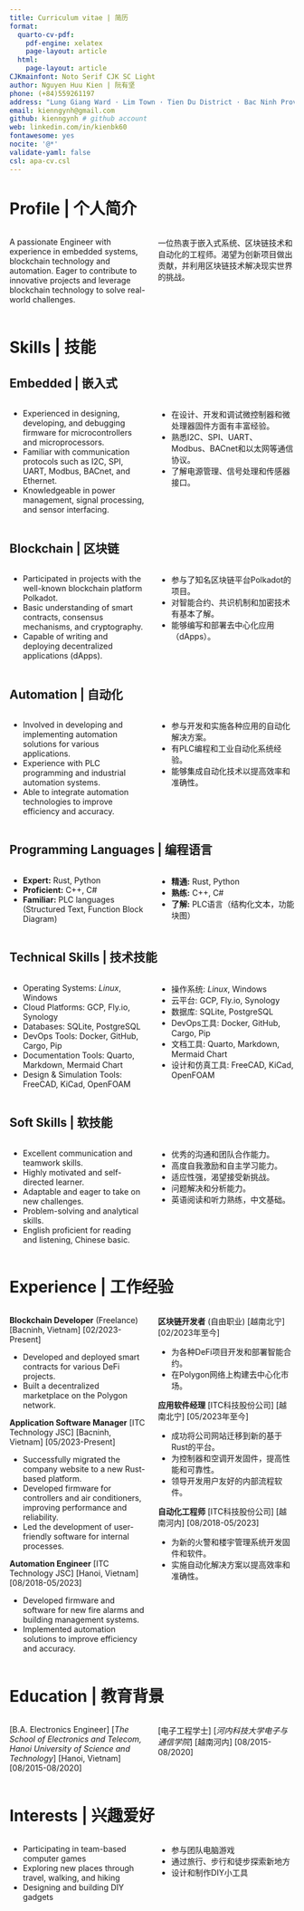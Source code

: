 ```yaml
---
title: Curriculum vitae | 简历
format:
  quarto-cv-pdf:
    pdf-engine: xelatex
    page-layout: article
  html: 
    page-layout: article
CJKmainfont: Noto Serif CJK SC Light
author: Nguyen Huu Kien | 阮有坚
phone: (+84)559261197
address: "Lung Giang Ward · Lim Town · Tien Du District · Bac Ninh Province · Vietnam | 越南 · 北宁省 · 仙游县 · 仙游县 · 林镇 · 陇江村 "
email: kienngynh@gmail.com
github: kienngynh # github account
web: linkedin.com/in/kienbk60
fontawesome: yes
nocite: '@*'
validate-yaml: false
csl: apa-cv.csl
---
```


# Profile | 个人简介

:::: {.columns}
::: {.column width="48%"}
A passionate Engineer with experience in embedded systems, blockchain technology and automation. Eager to contribute to innovative projects and leverage blockchain technology to solve real-world challenges.
:::
::: {.column width="48%"}
一位热衷于嵌入式系统、区块链技术和自动化的工程师。渴望为创新项目做出贡献，并利用区块链技术解决现实世界的挑战。
:::
::::

# Skills | 技能
## Embedded | 嵌入式

:::: {.columns}
::: {.column width="48%"}
* Experienced in designing, developing, and debugging firmware for microcontrollers and microprocessors.
* Familiar with communication protocols such as I2C, SPI, UART, Modbus, BACnet, and Ethernet.
* Knowledgeable in power management, signal processing, and sensor interfacing.
:::
::: {.column width="48%"}
* 在设计、开发和调试微控制器和微处理器固件方面有丰富经验。
* 熟悉I2C、SPI、UART、Modbus、BACnet和以太网等通信协议。
* 了解电源管理、信号处理和传感器接口。
:::
::::

## Blockchain | 区块链 

:::: {.columns}
::: {.column width="48%"}
* Participated in projects with the well-known blockchain platform Polkadot.
* Basic understanding of smart contracts, consensus mechanisms, and cryptography.
* Capable of writing and deploying decentralized applications (dApps).
:::
::: {.column width="48%"}
* 参与了知名区块链平台Polkadot的项目。
* 对智能合约、共识机制和加密技术有基本了解。
* 能够编写和部署去中心化应用（dApps）。
:::
::::

## Automation | 自动化
:::: {.columns}
::: {.column width="48%"}
* Involved in developing and implementing automation solutions for various applications.
* Experience with PLC programming and industrial automation systems.
* Able to integrate automation technologies to improve efficiency and accuracy.
:::
::: {.column width="48%"}
* 参与开发和实施各种应用的自动化解决方案。
* 有PLC编程和工业自动化系统经验。
* 能够集成自动化技术以提高效率和准确性。
:::
::::

## Programming Languages | 编程语言

:::: {.columns}
::: {.column width="48%"}
* **Expert:** Rust, Python
* **Proficient:** C++, C#
* **Familiar:** PLC languages (Structured Text, Function Block Diagram)
:::
::: {.column width="48%"}
* **精通:** Rust, Python
* **熟练:** C++, C#
* **了解:** PLC语言（结构化文本，功能块图）
:::
::::

## Technical Skills | 技术技能

:::: {.columns}
::: {.column width="48%"}
* Operating Systems: *Linux*, Windows
* Cloud Platforms: GCP, Fly.io, Synology
* Databases: SQLite, PostgreSQL
* DevOps Tools: Docker, GitHub, Cargo, Pip
* Documentation Tools: Quarto, Markdown, Mermaid Chart
* Design & Simulation Tools: FreeCAD, KiCad, OpenFOAM
:::
::: {.column width="48%"}
* 操作系统: *Linux*, Windows
* 云平台: GCP, Fly.io, Synology
* 数据库: SQLite, PostgreSQL
* DevOps工具: Docker, GitHub, Cargo, Pip
* 文档工具: Quarto, Markdown, Mermaid Chart
* 设计和仿真工具: FreeCAD, KiCad, OpenFOAM
:::
::::

## Soft Skills | 软技能

:::: {.columns}
::: {.column width="48%"}
* Excellent communication and teamwork skills.
* Highly motivated and self-directed learner.
* Adaptable and eager to take on new challenges.
* Problem-solving and analytical skills.
* English proficient for reading and listening, Chinese basic.
:::
::: {.column width="48%"}
* 优秀的沟通和团队合作能力。
* 高度自我激励和自主学习能力。
* 适应性强，渴望接受新挑战。
* 问题解决和分析能力。
* 英语阅读和听力熟练，中文基础。
:::
::::

# Experience | 工作经验

:::: {.columns}
::: {.column width="48%"}
**Blockchain Developer** (Freelance)
[Bacninh, Vietnam]
[02/2023-Present]

* Developed and deployed smart contracts for various DeFi projects.
* Built a decentralized marketplace on the Polygon network.

**Application Software Manager**
[ITC Technology JSC]
[Bacninh, Vietnam]
[05/2023-Present]

* Successfully migrated the company website to a new Rust-based platform.
* Developed firmware for controllers and air conditioners, improving performance and reliability.
* Led the development of user-friendly software for internal processes.

**Automation Engineer**
[ITC Technology JSC]
[Hanoi, Vietnam]
[08/2018-05/2023]

* Developed firmware and software for new fire alarms and building management systems.
* Implemented automation solutions to improve efficiency and accuracy.
:::
::: {.column width="48%"}
**区块链开发者** (自由职业)
[越南北宁]
[02/2023年至今]

* 为各种DeFi项目开发和部署智能合约。
* 在Polygon网络上构建去中心化市场。

**应用软件经理**
[ITC科技股份公司]
[越南北宁]
[05/2023年至今]

* 成功将公司网站迁移到新的基于Rust的平台。
* 为控制器和空调开发固件，提高性能和可靠性。
* 领导开发用户友好的内部流程软件。

**自动化工程师**
[ITC科技股份公司]
[越南河内]
[08/2018-05/2023]

* 为新的火警和楼宇管理系统开发固件和软件。
* 实施自动化解决方案以提高效率和准确性。
:::
::::

# Education | 教育背景

:::: {.columns}
::: {.column width="48%"}
[B.A. Electronics Engineer]
[*The School of Electronics and Telecom, Hanoi University of Science and Technology*]
[Hanoi, Vietnam]
[08/2015-08/2020]
:::
::: {.column width="48%"}
[电子工程学士]
[*河内科技大学电子与通信学院*]
[越南河内]
[08/2015-08/2020]
:::
::::

# Interests | 兴趣爱好

:::: {.columns}
::: {.column width="48%"}
* Participating in team-based computer games
* Exploring new places through travel, walking, and hiking
* Designing and building DIY gadgets
:::
::: {.column width="48%"}
* 参与团队电脑游戏
* 通过旅行、步行和徒步探索新地方
* 设计和制作DIY小工具
:::
::::
